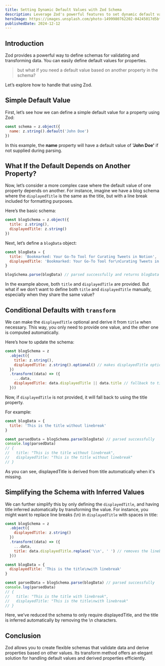 ```yaml
---
title: Setting Dynamic Default Values with Zod Schema
description: Leverage Zod's powerful features to set dynamic default values and enhance data validation with flexibility and ease.
heroImage: https://images.unsplash.com/photo-1499980762202-04245017d5bf?q=80&w=2520&auto=format&fit=crop&ixlib=rb-4.0.3&ixid=M3wxMjA3fDB8MHxwaG90by1wYWdlfHx8fGVufDB8fHx8fA%3D%3D
publishedDate: 2024-12-12
---
```


## Introduction

Zod provides a powerful way to define schemas for validating and transforming data. You can easily define default values for properties.

> but what if you need a default value based on another property in the schema?

Let’s explore how to handle that using Zod.

## Simple Default Value

First, let’s see how we can define a simple default value for a property using Zod:

```js
const schema = z.object({
  name: z.string().default('John Doe')
})
```

In this example, the **name** property will have a default value of **'John Doe'** if not supplied during parsing.

## What If the Default Depends on Another Property?

Now, let’s consider a more complex case where the default value of one property depends on another. For instance, imagine we have a blog schema where the `displayedTitle` is the same as the title, but with a line break included for formatting purposes.

Here’s the basic schema:

```js
const blogSchema = z.object({
  title: z.string(),
  displayedTitle: z.string()
})
```

Next, let’s define a `blogData` object:

```js
const blogData = {
  title: 'Bookmarked: Your Go-To Tool for Curating Tweets in Notion',
  displayedTitle: 'Bookmarked: Your Go-To Tool for\nCurating Tweets in Notion'
}

blogSchema.parse(blogData) // parsed successfully and returns blogData
```

In the example above, both `title` and `displayedTitle` are provided. But what if we don’t want to define both `title` and `displayedTitle` manually, especially when they share the same value?

## Conditional Defaults with `transform`

We can make the `displayedTitle` optional and derive it from `title` when necessary. This way, you only need to provide one value, and the other one is computed automatically.

Here’s how to update the schema:

```js
const blogSchema = z
  .object({
    title: z.string(),
    displayedTitle: z.string().optional() // makes displayedTitle optional
  })
  .transform((data) => ({
    ...data,
    displayedTitle: data.displayedTitle || data.title // fallback to title if displayedTitle is undefined
  }))
```

Now, if `displayedTitle` is not provided, it will fall back to using the title property.

For example:

```js
const blogData = {
  title: 'This is the title without linebreak'
}

const parsedData = blogSchema.parse(blogData) // parsed successfully
console.log(parsedData)
// {
//   title: "This is the title without linebreak",
//   displayedTitle: "This is the title without linebreak"
// }
```

As you can see, displayedTitle is derived from title automatically when it's missing.

## Simplifying the Schema with Inferred Values

We can further simplify this by only defining the `displayedTitle`, and having title inferred automatically by transforming the value. For instance, you might want to replace line breaks (\n) in `displayedTitle` with spaces in title:

```js
const blogSchema = z
  .object({
    displayedTitle: z.string()
  })
  .transform((data) => ({
    ...data,
    title: data.displayedTitle.replace('\\n', ' ') // removes the linebreaks from title
  }))

const blogData = {
  displayedTitle: 'This is the title\nwith linebreak'
}

const parsedData = blogSchema.parse(blogData) // parsed successfully
console.log(parsedData)
// {
//   title: "This is the title with linebreak",
//   displayedTitle: "This is the title\nwith linebreak"
// }
```

Here, we’ve reduced the schema to only require displayedTitle, and the title is inferred automatically by removing the \n characters.

## Conclusion

Zod allows you to create flexible schemas that validate data and derive properties based on other values. Its transform method offers an elegant solution for handling default values and derived properties efficiently.
